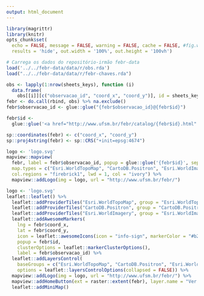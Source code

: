 ```yaml
---
output: html_document
---
```


```r
library(magrittr)
library(knitr)
opts_chunk$set(
  echo = FALSE, message = FALSE, warning = FALSE, cache = FALSE, #fig.width = 9, fig.height = 9, 
  results = 'hide', out.width = '100%', out.height = '100vh')
```

```r
# Carrega os dados do repositório-irmão febr-data
load('../../febr-data/data/r/obs.rda')
load("../../febr-data/data/r/febr-chaves.rda")
```

```r
obs <- lapply(1:nrow(sheets_keys), function (i) 
  data.frame(
    obs[[i]][c("observacao_id", "coord_x", "coord_y")], id = sheets_keys$ctb[i], stringsAsFactors = FALSE))
febr <- do.call(rbind, obs) %>% na.exclude()
febr$observacao_id <- glue::glue("{febr$observacao_id}@{febr$id}")
```

```r
febr$id <- 
  glue::glue('<a href="http://www.ufsm.br/febr/catalog/{febr$id}.html" target="_blank">Mais informações?</a>')
```

```r
sp::coordinates(febr) <- c("coord_x", "coord_y")
sp::proj4string(febr) <- sp::CRS("+init=epsg:4674")
```

```r
logo <- 'logo.svg'
mapview::mapview(
  febr, label = febr$observacao_id, popup = glue::glue('{febr$id}', sep = ""),
  map.types = c("Esri.WorldTopoMap", "CartoDB.Positron", "Esri.WorldImagery"),
  col.regions = "firebrick1", lwd = 1, col = "ivory") %>% 
  mapview::addLogo(img = logo, url = "http://www.ufsm.br/febr/")
```

```r
logo <- 'logo.svg'
leaflet::leaflet() %>%
  leaflet::addProviderTiles("Esri.WorldTopoMap", group = "Esri.WorldTopoMap") %>% 
  leaflet::addProviderTiles("CartoDB.Positron", group = "CartoDB.Positron") %>% 
  leaflet::addProviderTiles("Esri.WorldImagery", group = "Esri.WorldImagery") %>% 
  leaflet::addAwesomeMarkers(
    lng = febr$coord_x,
    lat = febr$coord_y,
    icon = leaflet::awesomeIcons(icon = "info-sign", markerColor = "#b22222", iconColor = "#fffff0"),
    popup = febr$id,
    clusterOptions = leaflet::markerClusterOptions(),
    label = febr$observacao_id) %>%
  leaflet::addLayersControl(
    baseGroups = c("Esri.WorldTopoMap", "CartoDB.Positron", "Esri.WorldImagery"),
    options = leaflet::layersControlOptions(collapsed = FALSE)) %>% 
  mapview::addLogo(img = logo, url = "http://www.ufsm.br/febr/") %>% 
  mapview::addHomeButton(ext = raster::extent(febr), layer.name = "Ver tudo", position = "bottomleft") %>% 
  leaflet::addMiniMap()
```
